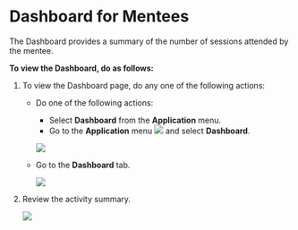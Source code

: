 
# Dashboard for Mentees

The Dashboard provides a summary of the number of sessions attended by the mentee.

**To view the Dashboard, do as follows:**

<ol>
<li>To view the Dashboard page, do any one of the following actions:</li>
<ul>
<li>Do one of the following actions:</li>
    <ul>
    <li>Select <b>Dashboard</b> from the <b>Application</b> menu.</li>
    <li>Go to the <b>Application</b> menu <img src={BurgerMenu}/> and select <b>Dashboard</b>.</li>
    </ul>
<p>
    <img src={PortalApplicationMenu} />
</p>
<li>Go to the <b>Dashboard</b> tab.</li>
<p>
    <img src={DashboardIcon} />
</p>
</ul>
<li>Review the activity summary.</li>
<p>
    <img src={PortalMenteeDashboard} />
</p>
</ol>